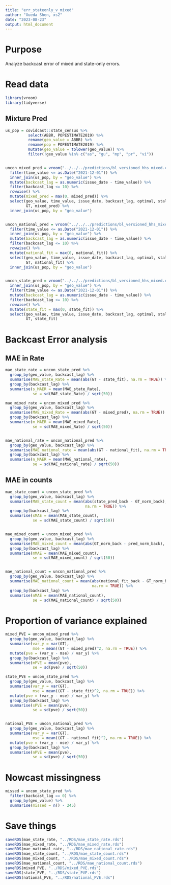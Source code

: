 ```yaml
---
title: "err_stateonly_v_mixed"
author: "Xueda Shen, xs2"
date: "2023-08-23"
output: html_document
---
```



# Purpose 

Analyze backcast error of mixed and state-only errors. 

# Read data

```r
library(vroom)
library(tidyverse)
```



## Mixture Pred


```r
us_pop = covidcast::state_census %>%
          select(ABBR, POPESTIMATE2019) %>%
          rename(geo_value = ABBR) %>%
          rename(pop = POPESTIMATE2019) %>%
          mutate(geo_value = tolower(geo_value)) %>%
          filter(!geo_value %in% c("as", "gu", "mp", "pr", "vi"))


uncon_mixed_pred = vroom("../../../predictions/bl_versioned_hhs_mixed.csv") %>%
  filter(time_value <= as.Date("2021-12-01")) %>%
  inner_join(us_pop, by = "geo_value") %>%
  mutate(backcast_lag = as.numeric(issue_date - time_value)) %>%
  filter(backcast_lag <= 10) %>%
  rowwise() %>%
  mutate(mixed_pred = max(0, mixed_pred)) %>%
  select(geo_value, time_value, issue_date, backcast_lag, optimal, staleness, 
         GT, mixed_pred) %>%
  inner_join(us_pop, by = "geo_value")


uncon_national_pred = vroom("../../../predictions/bl_versioned_hhs_mixed.csv") %>%
  filter(time_value <= as.Date("2021-12-01")) %>%
  inner_join(us_pop, by = "geo_value") %>%
  mutate(backcast_lag = as.numeric(issue_date - time_value)) %>%
  filter(backcast_lag <= 10) %>%
  rowwise() %>%
  mutate(national_fit = max(0, national_fit)) %>%
  select(geo_value, time_value, issue_date, backcast_lag, optimal, staleness, 
         GT, national_fit) %>%
  inner_join(us_pop, by = "geo_value")


uncon_state_pred = vroom("../../../predictions/bl_versioned_hhs_mixed.csv") %>%
  inner_join(us_pop, by = "geo_value") %>%
  filter(time_value <= as.Date("2021-12-01")) %>%
  mutate(backcast_lag = as.numeric(issue_date - time_value)) %>%
  filter(backcast_lag <= 10) %>%
  rowwise() %>%
  mutate(state_fit = max(0, state_fit)) %>%
  select(geo_value, time_value, issue_date, backcast_lag, optimal, staleness, 
         GT, state_fit)

```


# Backcast Error analysis 

## MAE in Rate

```r
mae_state_rate = uncon_state_pred %>%
  group_by(geo_value, backcast_lag) %>%
  summarise(MAE_state_Rate = mean(abs(GT - state_fit), na.rm = TRUE)) %>%
  group_by(backcast_lag) %>%
  summarise(s_MAER = mean(MAE_state_Rate),
            se = sd(MAE_state_Rate) / sqrt(50))

mae_mixed_rate = uncon_mixed_pred %>%
  group_by(geo_value, backcast_lag) %>%
  summarise(MAE_mixed_Rate = mean(abs(GT - mixed_pred), na.rm = TRUE)) %>%
  group_by(backcast_lag) %>%
  summarise(m_MAER = mean(MAE_mixed_Rate),
            se = sd(MAE_mixed_Rate) / sqrt(50))


mae_national_rate = uncon_national_pred %>%
  group_by(geo_value, backcast_lag) %>%
  summarise(MAE_national_rate = mean(abs(GT - national_fit), na.rm = TRUE)) %>%
  group_by(backcast_lag) %>%
  summarise(n_MAER = mean(MAE_national_rate),
            se = sd(MAE_national_rate) / sqrt(50))

```


## MAE in counts



```r
mae_state_count = uncon_state_pred %>%
  group_by(geo_value, backcast_lag) %>%
  summarise(MAE_state_count = mean(abs(state_pred_back - GT_norm_back),
                                   na.rm = TRUE)) %>%
  group_by(backcast_lag) %>%
  summarise(sMAE = mean(MAE_state_count),
            se = sd(MAE_state_count) / sqrt(50))


mae_mixed_count = uncon_mixed_pred %>%
  group_by(geo_value, backcast_lag) %>%
  summarise(MAE_mixed_count = mean(abs(GT_norm_back - pred_norm_back), na.rm = TRUE)) %>%
  group_by(backcast_lag) %>%
  summarise(mMAE = mean(MAE_mixed_count),
            se = sd(MAE_mixed_count) / sqrt(50))


mae_national_count = uncon_national_pred %>%
  group_by(geo_value, backcast_lag) %>%
  summarise(MAE_national_count = mean(abs(national_fit_back - GT_norm_back),
                                      na.rm = TRUE)) %>%
  group_by(backcast_lag) %>%
  summarise(nMAE = mean(MAE_national_count),
            se = sd(MAE_national_count) / sqrt(50))
```



# Proportion of variance explained

```r
mixed_PVE = uncon_mixed_pred %>%
  group_by(geo_value, backcast_lag) %>%
  summarise(var_y = var(GT),
            mse = mean((GT - mixed_pred)^2, na.rm = TRUE)) %>%
  mutate(pve = (var_y - mse) / var_y) %>%
  group_by(backcast_lag) %>%
  summarise(mPVE = mean(pve),
            se = sd(pve) / sqrt(50))

state_PVE = uncon_state_pred %>%
  group_by(geo_value, backcast_lag) %>%
  summarise(var_y = var(GT),
            mse = mean((GT - state_fit)^2, na.rm = TRUE)) %>%
  mutate(pve = (var_y - mse) / var_y) %>%
  group_by(backcast_lag) %>%
  summarise(sPVE = mean(pve),
            se = sd(pve) / sqrt(50))


national_PVE = uncon_national_pred %>%
  group_by(geo_value, backcast_lag) %>%
  summarise(var_y = var(GT),
            mse = mean((GT - national_fit)^2, na.rm = TRUE)) %>%
  mutate(pve = (var_y - mse) / var_y) %>%
  group_by(backcast_lag) %>%
  summarise(nPVE = mean(pve),
            se = sd(pve) / sqrt(50))


```



# Nowcast missingness


```r
missed = uncon_state_pred %>%
  filter(backcast_lag == 0) %>%
  group_by(geo_value) %>%
  summarise(missed = n() - 245)
```



# Save things

```r
saveRDS(mae_state_rate, "../RDS/mae_state_rate.rds")
saveRDS(mae_mixed_rate, "../RDS/mae_mixed_rate.rds")
saveRDS(mae_national_rate, "../RDS/mae_national_rate.rds")
saveRDS(mae_state_count, "../RDS/mae_state_count.rds")
saveRDS(mae_mixed_count, "../RDS/mae_mixed_count.rds")
saveRDS(mae_national_count, "../RDS/mae_national_count.rds")
saveRDS(mixed_PVE, "../RDS/mixed_PVE.rds")
saveRDS(state_PVE, "../RDS/state_PVE.rds")
saveRDS(national_PVE, "../RDS/national_PVE.rds")

```


